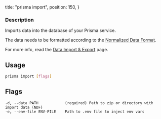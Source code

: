   title: "prisma import",
  position: 150,
}

### Description

Imports data into the database of your Prisma service. 

The data needs to be formatted according to the [Normalized Data Format]().

For more info, read the [Data Import & Export]() page.

## Usage

```sh
prisma import [flags]
```

## Flags

```
-d, --data PATH            (required) Path to zip or directory with import data (NDF)
-e, --env-file ENV-FILE    Path to .env file to inject env vars
```


